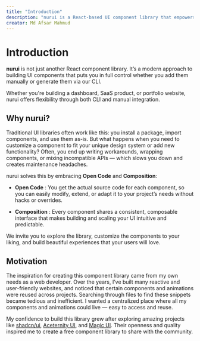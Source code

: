 ```yaml
---
title: "Introduction"
description: "nurui is a React-based UI component library that empowers developers to build elegant user interfaces faster with reusable components and CLI support."
creator: Md Afsar Mahmud
---
```


# Introduction

**nurui** is not just another React component library. It’s a modern approach to building UI components that puts you in full control whether you add them manually or generate them via our CLI.

Whether you're building a dashboard, SaaS product, or portfolio website, nurui offers flexibility through both CLI and manual integration.

## Why nurui?

Traditional UI libraries often work like this: you install a package, import components, and use them as-is. But what happens when you need to customize a component to fit your unique design system or add new functionality? Often, you end up writing workarounds, wrapping components, or mixing incompatible APIs — which slows you down and creates maintenance headaches.

nurui solves this by embracing **Open Code** and **Composition**:

- **Open Code** : You get the actual source code for each component, so you can easily modify, extend, or adapt it to your project’s needs without hacks or overrides.

- **Composition** : Every component shares a consistent, composable interface that makes building and scaling your UI intuitive and predictable.

We invite you to explore the library, customize the components to your liking, and build beautiful experiences that your users will love.

## Motivation

The inspiration for creating this component library came from my own needs as a web developer. Over the years, I’ve built many reactive and user-friendly websites, and noticed that certain components and animations were reused across projects. Searching through files to find these snippets became tedious and inefficient. I wanted a centralized place where all my components and animations could live — easy to access and reuse.

My confidence to build this library grew after exploring amazing projects like [shadcn/ui](https://ui.shadcn.com), [Aceternity UI](https://ui.aceternity.com), and [Magic UI](https://magicui.design). Their openness and quality inspired me to create a free component library to share with the community.
